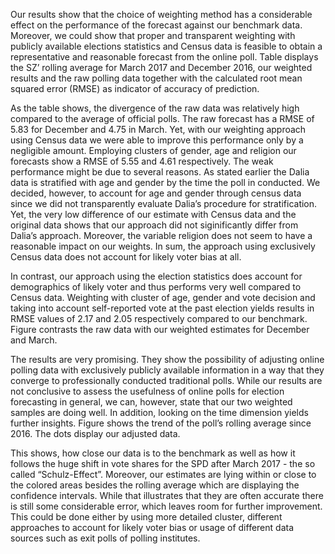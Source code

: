 <!-- Results -->

Our results show that the choice of weighting method has a considerable effect on the performance of the forecast against our benchmark data. Moreover, we could show that proper and transparent weighting with publicly available elections statistics and Census data is feasible to obtain a representative and reasonable forecast from the online poll. Table \ref{tab:results} displays the SZ' rolling average for March 2017 and December 2016, our weighted results and the raw polling data together with the calculated root mean squared error (RMSE) as indicator of accuracy of prediction.

\begin{table}[ht]
\centering
\caption{Raw, weighted and benchmark estimates} \label{tab:results}
\begin{tabular}{l|lrrrrrrr}
  \hline
  \bfseries{December} &&&&&&&& \\
  Method & Union & SPD & FDP & Gruene & Linke & AfD & Other & RMSE \\ 
  \hline
  SZ Rolling Average & 35.50 & 22.20 & 5.70 & 10.60 & 9.70 & 11.60 & 4.70 &  \\ 
  GAV Exit Polls & 32.50 & 21.10 & 8.70 & 8.60 & 9.60 & 11.70 & 7.80 & 2.17 \\ 
  GAR Census Data & 24.60 & 21.60 & 5.50 & 10.60 & 9.50 & 14.00 & 14.20 & 5.55 \\ 
  Dalia Unweighted & 23.80 & 20.90 & 6.10 & 10.50 & 10.50 & 13.80 & 14.40 & 5.83 \\ 
  \hline
  \bfseries{March} &&&&&&&& \\
   Method & Union & SPD & FDP & Gruene & Linke & AfD & Other & RMSE \\
  \hline
  SZ Rolling Average & 33.10 & 31.40 & 5.80 & 7.60 & 7.70 & 9.30 & 5.10 &  \\ 
  GAV Exit Polls & 36.70 & 28.10 & 4.90 & 7.50 & 8.60 & 7.80 & 6.40 & 2.05 \\ 
  GAR Census Data & 23.10 & 30.00 & 5.80 & 8.40 & 9.00 & 13.80 & 10.00 & 4.61 \\ 
  Dalia Unweighted & 23.60 & 28.40 & 5.60 & 7.70 & 9.80 & 14.50 & 10.30 & 4.75 \\ 
   \hline
  \multicolumn{9}{p{0.88\linewidth}}{\scriptsize\textbf{Notes}: The benchmark is the rolling average of all german major polls as computed by \textit{Süddeutsche Zeitung}. GAV stands for Strata combined of the variables gender, age and self-reported vote at the last election. GAR indicates Strata of gender, age and religion. The last row of each month represents the raw results without weighting as collected by Dalia Research.}
\end{tabular}
\end{table}

As the table shows, the divergence of the raw data was relatively high compared to the average of official polls. The raw forecast has a RMSE of 5.83 for December and 4.75 in March. Yet, with our weighting approach using Census data we were able to improve this performance only by a negligible amount. Employing clusters of gender, age and religion our forecasts show a RMSE of 5.55 and 4.61 respectively. The weak performance might be due to several reasons. As stated earlier the Dalia data is stratified with age and gender by the time the poll in conducted. We decided, however, to account for age and gender through census data since we did not transparently evaluate Dalia's procedure for stratification. Yet, the very low difference of our estimate with Census data and the original data shows that our approach did not siginificantly differ from Dalia's approach. Moreover, the variable religion does not seem to have a reasonable impact on our weights. In sum, the approach using exclusively Census data does not account for likely voter bias at all.

In contrast, our approach using the election statistics does account for demographics of likely voter and thus performs very well compared to Census data. Weighting with cluster of age, gender and vote decision and taking into account self-reported vote at the past election yields results in RMSE values of 2.17 and 2.05 respectively compared to our benchmark. Figure \ref{fig:weightedplot} contrasts the raw data with our weighted estimates for December and March.

\begin{figure}[ht]
  \centering
  \includegraphics[width=6in]{./Grafiken/RPlot.png}
  \caption{Weighted and unweighted polls} \label{fig:weightedplot}
\end{figure}

The results are very promising. They show the possibility of adjusting online polling data with exclusively publicly available information in a way that they converge to professionally conducted traditional polls. While our results are not conclusive to assess the usefulness of online polls for election forecasting in general, we can, however, state that our two weighted samples are doing well. In addition, looking on the time dimension yields further insights. Figure \ref{fig:rollingaverage} shows the trend of the poll's rolling average since 2016. The dots display our adjusted data.

\begin{figure}[ht!]
  \centering
  \includegraphics[width=6in]{./Grafiken/longterm-poll-article2.png}
  \caption{Weighted polls benchmarked to overall poll's rolling average} \label{fig:rollingaverage}
\end{figure}

This shows, how close our data is to the benchmark as well as how it follows the huge shift in vote shares for the SPD after March 2017 - the so called "Schulz-Effect". Moreover, our estimates are lying within or close to the colored areas besides the rolling average which are displaying the confidence intervals. While that illustrates that they are often accurate there is still some considerable error, which leaves room for further improvement. This could be done either by using more detailed cluster, different approaches to account for likely voter bias or usage of different data sources such as exit polls of polling institutes.